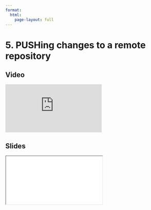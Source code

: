 ```yaml
---
format:
  html:
    page-layout: full
---
```


# 5. PUSHing changes to a remote repository

::: {.panel-tabset .nav-pills}

## Video

<iframe
    class="video"
    src="https://www.youtube.com/embed/OkqmjCOBkmI?start=1551&end=1631&rel=0" 
    title="Module 3 Video - PUSHing changes to a remote repository"
    frameborder="0"
    allow="accelerometer; autoplay; clipboard-write; encrypted-media; gyroscope; picture-in-picture"
    allowfullscreen
></iframe>

## Slides

<iframe
    class="slide-deck"
    src="slides/module3_09.html"
></iframe>

:::

